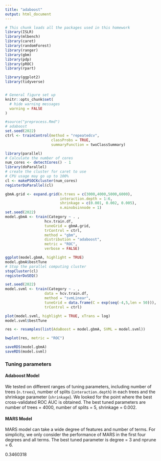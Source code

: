 ```yaml
---
title: "adaboost"
output: html_document
---
```


```r
# This chunk loads all the packages used in this homework
library(ISLR)
library(mlbench)
library(caret)
library(randomForest)
library(ranger)
library(gbm)
library(pdp)
library(pROC)
library(rpart)

library(ggplot2)
library(tidyverse)


# General figure set up
knitr::opts_chunk$set(
  # hide warning messages
  warning = FALSE
)
```

```r
#source("preprocess.Rmd")
# adaboost
set.seed(2022)
ctrl <- trainControl(method = "repeatedcv",
                     classProbs = TRUE, 
                     summaryFunction = twoClassSummary)
```


```r
library(parallel)
# Calculate the number of cores
num_cores <- detectCores() - 1
library(doParallel)
# create the cluster for caret to use
# CPU usage may go up to 100%
cl <- makePSOCKcluster(num_cores)
registerDoParallel(cl)

gbmA.grid <- expand.grid(n.trees = c(3000,4000,5000,6000),
                         interaction.depth = 1:6,
                         shrinkage = c(0.001, 0.002, 0.005),
                         n.minobsinnode = 1)
set.seed(2022)
model.gbmA <- train(Category ~ . , 
                  hcv.train.df, 
                  tuneGrid = gbmA.grid,
                  trControl = ctrl,
                  method = "gbm",
                  distribution = "adaboost",
                  metric = "ROC",
                  verbose = FALSE)

ggplot(model.gbmA, highlight = TRUE)
model.gbmA$bestTune
# Stop the parallel computing cluster
stopCluster(cl)
registerDoSEQ()
```

```r
set.seed(2022)
model.svml <- train(Category ~ . , 
                  data = hcv.train.df, 
                  method = "svmLinear",
                  tuneGrid = data.frame(C = exp(seq(-4,5,len = 50))),
                  trControl = ctrl)

plot(model.svml, highlight = TRUE, xTrans = log)
model.svml$bestTune
```

```r
res <- resamples(list(AdaBoost = model.gbmA, SVML = model.svml))

bwplot(res, metric = "ROC")
```

```r
saveRDS(model.gbmA)
saveRDS(model.svml)
```


### Tuning parameters

#### Adaboost Model

We tested on different ranges of tuning parameters, including number of trees (`n.trees`), number of splits (`interaction.depth`) in each trees and the shrinkage parameter (`shrinkage`). We looked for the point where the best cross-validated ROC AUC is obtained. The best tuned parameters are number of trees = 4000, number of splits = 5, shrinkage = 0.002.

#### MARS Model

MARS model can take a wide degree of features and number of terms. For simplicity, we only consider the performance of MARS in the first four degrees and all terms. The best tuned parameter is degree = 3 and nprune = 6.

0.3460318